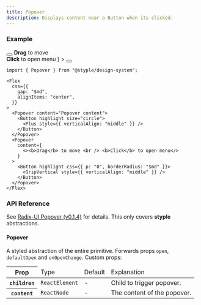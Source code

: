```yaml
---
title: Popover
description: Displays content near a Button when its clicked.
---
```


### Example

<Preview>
  <Flex
    css={{
      gap: "$md",
      alignItems: "center",
    }}
  >
    <Popover content="Popover content">
      <Button highlight size="circle">
        <Plus style={{ verticalAlign: "middle" }} />
      </Button>
    </Popover>
    <Popover
      content={
        <><b>Drag</b> to move <br /> <b>Click</b> to open menu</>
      }
    >
      <Button highlight css={{ p: "0", borderRadius: "$md" }}>
        <GripVertical style={{ verticalAlign: "middle" }} />
      </Button>
    </Popover>
  </Flex>
</Preview>

```tsx outline=true
import { Popover } from "@styple/design-system";

<Flex
  css={{
    gap: "$md",
    alignItems: "center",
  }}
>
  <Popover content="Popover content">
    <Button highlight size="circle">
      <Plus style={{ verticalAlign: "middle" }} />
    </Button>
  </Popover>
  <Popover
    content={
      <><b>Drag</b> to move <br /> <b>Click</b> to open menu</>
    }
  >
    <Button highlight css={{ p: "0", borderRadius: "$md" }}>
      <GripVertical style={{ verticalAlign: "middle" }} />
    </Button>
  </Popover>
</Flex>
```

### API Reference

See [Radix-UI Popover (v0.1.4)](https://www.radix-ui.com/docs/primitives/components/popover) for details. This only covers **styple** abstractions.

#### Popover

A styled abstraction of the entire primitive. Forwards props `open`, `defaultOpen` and `onOpenChange`. Custom props:

<Table>
  <Thead>
    <Tr>
      <Th>Prop</Th>
      <Td>Type</Td>
      <Td>Default</Td>
      <Td>Explanation</Td>
    </Tr>
  </Thead>
  <Tbody>
    <Tr>
      <Th>
        <Code>children</Code>
      </Th>
      <Td>
        <Code color="normal">ReactElement</Code>
      </Td>
      <Td>-</Td>
      <Td><Text>Child to trigger popover.</Text></Td>
    </Tr>
    <Tr>
      <Th>
        <Code>content</Code>
      </Th>
      <Td>
        <Code color="normal">ReactNode</Code>
      </Td>
      <Td>-</Td>
      <Td><Text>The content of the popover.</Text></Td>
    </Tr>
  </Tbody>
</Table>